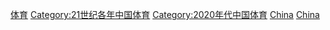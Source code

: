 {{Portal box|中國|體育運動}}
{{Year by category
|m = 2
|c = 0
|d = 2
|y = 2
|cat     = 中國體育
|sortkey = 體育
|parent  = 21世纪各年中国体育
|subcat  = 2022年中國
}}
[[Category:2022年中国|体育]]
[[Category:21世纪各年中国体育|Category:21世纪各年中国体育]]
[[Category:2020年代中国体育|Category:2020年代中国体育]]
[[Category:2022年各國體育|China]]
[[Category:2022年亞洲體育|China]]